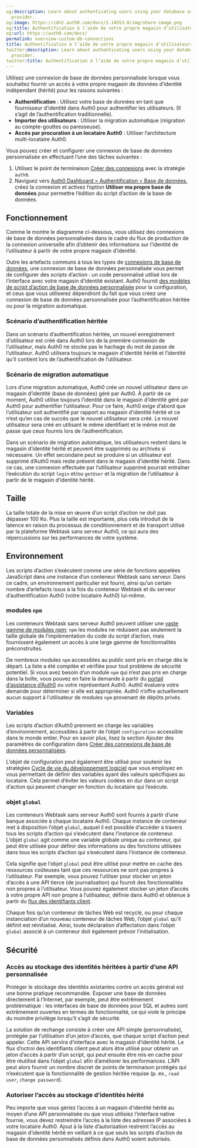 ```yaml
---
og:description: Learn about authenticating users using your database as an identity
  provider.
og:image: https://cdn2.auth0.com/docs/1.14553.0/img/share-image.png
og:title: Authentification à l’aide de votre propre magasin d’utilisateurs
og:url: https://auth0.com/docs/
permalink: overview-custom-db-connections
title: Authentification à l’aide de votre propre magasin d’utilisateurs
twitter:description: Learn about authenticating users using your database as an identity
  provider.
twitter:title: Authentification à l’aide de votre propre magasin d’utilisateurs
---
```






Utilisez une connexion de base de données personnalisée lorsque vous souhaitez fournir un accès à votre propre magasin de données d’identité indépendant (hérité) pour les raisons suivantes :

* **Authentification** : Utilisez votre base de données en tant que fournisseur d’identité dans Auth0 pour authentifier les utilisateurs. (Il s’agit de l’authentification traditionnelle).
* **Importer des utilisateurs** : Utiliser la migration automatique (migration au compte-gouttes ou paresseuse).
* **Accès par procuration à un locataire Auth0** : Utiliser l’architecture multi-locataire Auth0.

Vous pouvez créer et configurer une connexion de base de données personnalisée en effectuant l’une des tâches suivantes :

1. Utilisez le point de terminaison [Créer des connexions](/api/management/v2#!/Connections/post_connections) avec la stratégie `auth0`.
2. Naviguez vers [Auth0 Dashboard > Authentification > Base de données](%24%7Bmanage_url%7D/#/connections/database), créez la connexion et activez l’option **Utiliser ma propre base de données** pour permettre l’édition du script d’action de la base de données.

## Fonctionnement

Comme le montre le diagramme ci-dessous, vous utilisez des connexions de base de données personnalisées dans le cadre du flux de production de la connexion universelle afin d’obtenir des informations sur l’identité de l’utilisateur à partir de votre propre magasin d’identité.

Outre les artefacts communs à tous les types de [connexions de base de données](/connections/database), une connexion de base de données personnalisée vous permet de configurer des scripts d’action : un code personnalisé utilisé lors de l’interface avec votre magasin d’identité existant. Auth0 fournit [des modèles de script d’action de base de données personnalisée](/templates) pour la configuration, et ceux que vous utiliserez dépendront du fait que vous créez une connexion de base de données personnalisée pour l’authentification héritée ou pour la migration automatique.



### Scénario d’authentification héritée

Dans un scénario d’authentification héritée, un nouvel enregistrement d’utilisateur est créé dans Auth0 lors de la première connexion de l’utilisateur, mais Auth0 ne stocke pas le hachage du mot de passe de l’utilisateur. Auth0 utilisera toujours le magasin d’identité hérité et l’identité qu’il contient lors de l’authentification de l’utilisateur.



### Scénario de migration automatique

Lors d’une migration automatique, Auth0 crée un nouvel utilisateur dans un magasin d’identité (base de données) géré par Auth0. À partir de ce moment, Auth0 utilise toujours l’identité dans le magasin d’identité géré par Auth0 pour authentifier l’utilisateur. Pour ce faire, Auth0 exige d’abord que l’utilisateur soit authentifié par rapport au magasin d’identité hérité et ce n’est qu’en cas de succès que le nouvel utilisateur sera créé. Le nouvel utilisateur sera créé en utilisant le même identifiant et le même mot de passe que ceux fournis lors de l’authentification.



Dans un scénario de migration automatique, les utilisateurs restent dans le magasin d’identité hérité et peuvent être supprimés ou archivés si nécessaire. Un effet secondaire peut se produire si un utilisateur est supprimé d’Auth0 mais reste présent dans le magasin d’identité hérité. Dans ce cas, une connexion effectuée par l’utilisateur supprimé pourrait entraîner l’exécution du script `login` et/ou `getUser` et la migration de l’utilisateur à partir de le magasin d’identité hérité.



## Taille

La taille totale de la mise en œuvre d’un script d’action ne doit pas dépasser 100 Ko. Plus la taille est importante, plus cela introduit de la latence en raison du processus de conditionnement et de transport utilisé par la plateforme Webtask sans serveur Auth0, ce qui aura des répercussions sur les performances de votre système.



## Environnement

Les scripts d’action s’exécutent comme une série de fonctions appelées JavaScript dans une instance d’un conteneur Webtask sans serveur. Dans ce cadre, un environnement particulier est fourni, ainsi qu’un certain nombre d’artefacts issus à la fois du conteneur Webtask et du serveur d’authentification Auth0 (votre locataire Auth0) lui-même.

### modules `npm`

Les conteneurs Webtask sans serveur Auth0 peuvent utiliser une [vaste gamme de modules npm](https://auth0-extensions.github.io/canirequire/); `npm` les modules ne réduisent pas seulement la taille globale de l’implémentation du code du script d’action, mais fournissent également un accès à une large gamme de fonctionnalités préconstruites.

De nombreux modules `npm` accessibles au public sont pris en charge dès le départ. La liste a été compilée et vérifiée pour tout problème de sécurité potentiel. Si vous avez besoin d’un module `npm` qui n’est pas pris en charge dans la boîte, vous pouvez en faire la demande à partir du [portail d’assistance d’Auth0](https://support.auth0.com) ou votre représentant Auth0. Auth0 évaluera votre demande pour déterminer si elle est appropriée. Auth0 n’offre actuellement aucun support à l’utilisateur de modules `npm` provenant de dépôts privés.

### Variables

Les scripts d’action d’Auth0 prennent en charge les variables d’environnement, accessibles à partir de l’objet `configuration` accessible dans le monde entier. Pour en savoir plus, lisez la section Ajouter des paramètres de configuration dans [Créer des connexions de base de données personnalisées](/connections/database/custom-db/create-db-connection).



L’objet de configuration peut également être utilisé pour soutenir les stratégies [Cycle de vie du développement logiciel](/get-started/create-tenants/set-up-multiple-environments) que vous employez en vous permettant de définir des variables ayant des valeurs spécifiques au locataire. Cela permet d’éviter les valeurs codées en dur dans un script d’action qui peuvent changer en fonction du locataire qui l’exécute.

### objet `global`

Les conteneurs Webtask sans serveur Auth0 sont fournis à partir d’une banque associée à chaque locataire Auth0. Chaque instance de conteneur met à disposition l’objet `global`, auquel il est possible d’accéder à travers tous les scripts d’action qui s’exécutent dans l’instance de conteneur. L’objet `global` agit comme une variable globale unique au conteneur, qui peut être utilisée pour définir des informations ou des fonctions utilisées dans tous les scripts d’action qui s’exécutent dans l’instance de conteneur.

Cela signifie que l’objet `global` peut être utilisé pour mettre en cache des ressources coûteuses tant que ces ressources ne sont pas propres à l’utilisateur. Par exemple, vous pouvez l’utiliser pour stocker un jeton d’accès à une API tierce (de journalisation) qui fournit des fonctionnalités non propres à l’utilisateur. Vous pouvez également stocker un jeton d’accès à votre propre API non propre à l’utilisateur, définie dans Auth0 et obtenue à partir du [flux des identifiants client](/login/flows/client-credentials-flow).



Chaque fois qu’un conteneur de tâches Web est recyclé, ou pour chaque instanciation d’un nouveau conteneur de tâches Web, l’objet `global` qu’il définit est réinitialisé. Ainsi, toute déclaration d’affectation dans l’objet `global` associé à un conteneur doit également prévoir l’initialisation.



## Sécurité

### Accès au stockage des identités héritées à partir d’une API personnalisée

Protéger le stockage des identités existantes contre un accès général est une bonne pratique recommandée. Exposer une base de données directement à l’Internet, par exemple, peut être extrêmement problématique : les interfaces de base de données pour SQL et autres sont extrêmement ouvertes en termes de fonctionnalité, ce qui viole le principe du moindre privilège lorsqu’il s’agit de sécurité.



La solution de rechange consiste à créer une API simple (personnalisée), protégée par l’utilisation d’un jeton d’accès, que chaque script d’action peut appeler. Cette API servira d’interface avec le magasin d’identité hérité. Le flux d’octroi des identifiants client peut alors être utilisé pour obtenir un jeton d’accès à partir d’un script, qui peut ensuite être mis en cache pour être réutilisé dans l’objet `global` afin d’améliorer les performances. L’API peut alors fournir un nombre discret de points de terminaison protégés qui n’exécutent que la fonctionnalité de gestion héritée requise (p. ex., `read user`, `change password`).



### Autoriser l’accès au stockage d’identités hérité

Peu importe que vous gériez l’accès à un magasin d’identité hérité au moyen d’une API personnalisée ou que vous utilisiez l’interface native fournie, vous devez restreindre l’accès à la liste des adresses IP associées à votre locataire Auth0. Ajout à la liste d’autorisation restreint l’accès au magasin d’identité hérité en veillant à ce que seuls les scripts d’action de base de données personnalisés définis dans Auth0 soient autorisés.